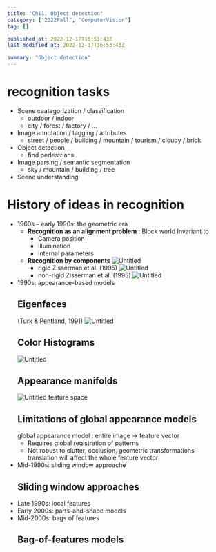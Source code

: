 ```yaml
---
title: "Ch11. Object detection"
category: ["2022Fall", "ComputerVision"]
tag: []

published_at: 2022-12-17T16:53:43Z
last_modified_at: 2022-12-17T16:53:43Z

summary: "Object detection"
---
```


# recognition tasks

- Scene caategorization / classification
  - outdoor / indoor
  - city / forest / factory / …
- Image annotation / tagging / attributes
  - street / people / building / mountain / tourism / cloudy / brick
- Object detection
  - find pedestrians
- Image parsing / semantic segmentation
  - sky / mountain / building / tree
- Scene understanding

# History of ideas in recognition

- 1960s – early 1990s: the geometric era
  - **Recognition as an alignment problem** : Block world
    Invariant to
    - Camera position
    - Illumination
    - Internal parameters
  - **Recognition by components**
    ![Untitled](Object%20detection%20fbafb88081884541b8938630c16ee112/Untitled.png)
    - rigid
      Zisserman et al. (1995)
      ![Untitled](Object%20detection%20fbafb88081884541b8938630c16ee112/Untitled%201.png)
    - non-rigid
      Zisserman et al. (1995)
      ![Untitled](Object%20detection%20fbafb88081884541b8938630c16ee112/Untitled%202.png)
- 1990s: appearance-based models
  ## Eigenfaces
  (Turk & Pentland, 1991)
  ![Untitled](Object%20detection%20fbafb88081884541b8938630c16ee112/Untitled%203.png)
  ## Color Histograms
  ![Untitled](Object%20detection%20fbafb88081884541b8938630c16ee112/Untitled%204.png)
  ## Appearance manifolds
  ![Untitled](Object%20detection%20fbafb88081884541b8938630c16ee112/Untitled%205.png)
  feature space
  ## Limitations of global appearance models
  global appearance model : entire image → feature vector
  - Requires global registration of patterns
  - Not robust to clutter, occlusion, geometric transformations
    translation will affect the whole feature vector
- Mid-1990s: sliding window approache
  ## Sliding window approaches
- Late 1990s: local features
- Early 2000s: parts-and-shape models
- Mid-2000s: bags of features
  ## Bag-of-features models
